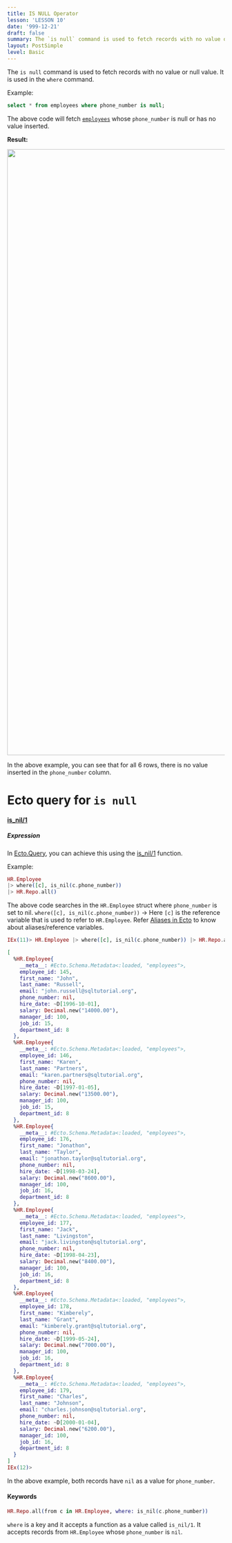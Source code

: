 ```yaml
---
title: IS NULL Operator
lesson: 'LESSON 10'
date: '999-12-21'
draft: false
summary: The `is null` command is used to fetch records with no value or null value.  It is used in the `where` command.
layout: PostSimple
level: Basic
---
```


The `is null` command is used to fetch records with no value or null value.  It is used in the `where` command.

Example:

``` SQL
select * from employees where phone_number is null;
```

The above code will fetch <a href="/blog/Introduction">`employees`</a> whose `phone_number` is null or has no value inserted.

**Result:**

<img src="/static/images/Screenshotfrom2023-11-0311-45-03.png" width="1400" />

In the above example, you can see that for all 6 rows, there is no value inserted in the `phone_number` column.

# Ecto query for `is null`

#### [is_nil/1](https://hexdocs.pm/ecto/Ecto.Query.API.html#is_nil/1)

##### Expression

In [Ecto.Query](https://hexdocs.pm/ecto/Ecto.Query.html), you can achieve this using the [is_nil/1](https://hexdocs.pm/ecto/Ecto.Query.API.html#is_nil/1) function.

Example:

``` Elixir
HR.Employee 
|> where([c], is_nil(c.phone_number)) 
|> HR.Repo.all()
```

The above code searches in the `HR.Employee` struct where `phone_number` is set to nil. 
`where([c], is_nil(c.phone_number))` -> Here `[c]` is the reference variable that is used to refer to `HR.Employee`. Refer <a href="/blog/Aliases in Ecto">Aliases in Ecto</a> to know about aliases/reference variables. 

``` Elixir
IEx(11)> HR.Employee |> where([c], is_nil(c.phone_number)) |> HR.Repo.all()

[
  %HR.Employee{
    __meta__: #Ecto.Schema.Metadata<:loaded, "employees">,
    employee_id: 145,
    first_name: "John",
    last_name: "Russell",
    email: "john.russell@sqltutorial.org",
    phone_number: nil,
    hire_date: ~D[1996-10-01],
    salary: Decimal.new("14000.00"),
    manager_id: 100,
    job_id: 15,
    department_id: 8
  },
  %HR.Employee{
    __meta__: #Ecto.Schema.Metadata<:loaded, "employees">,
    employee_id: 146,
    first_name: "Karen",
    last_name: "Partners",
    email: "karen.partners@sqltutorial.org",
    phone_number: nil,
    hire_date: ~D[1997-01-05],
    salary: Decimal.new("13500.00"),
    manager_id: 100,
    job_id: 15,
    department_id: 8
  },
  %HR.Employee{
    __meta__: #Ecto.Schema.Metadata<:loaded, "employees">,
    employee_id: 176,
    first_name: "Jonathon",
    last_name: "Taylor",
    email: "jonathon.taylor@sqltutorial.org",
    phone_number: nil,
    hire_date: ~D[1998-03-24],
    salary: Decimal.new("8600.00"),
    manager_id: 100,
    job_id: 16,
    department_id: 8
  },
  %HR.Employee{
    __meta__: #Ecto.Schema.Metadata<:loaded, "employees">,
    employee_id: 177,
    first_name: "Jack",
    last_name: "Livingston",
    email: "jack.livingston@sqltutorial.org",
    phone_number: nil,
    hire_date: ~D[1998-04-23],
    salary: Decimal.new("8400.00"),
    manager_id: 100,
    job_id: 16,
    department_id: 8
  },
  %HR.Employee{
    __meta__: #Ecto.Schema.Metadata<:loaded, "employees">,
    employee_id: 178,
    first_name: "Kimberely",
    last_name: "Grant",
    email: "kimberely.grant@sqltutorial.org",
    phone_number: nil,
    hire_date: ~D[1999-05-24],
    salary: Decimal.new("7000.00"),
    manager_id: 100,
    job_id: 16,
    department_id: 8
  },
  %HR.Employee{
    __meta__: #Ecto.Schema.Metadata<:loaded, "employees">,
    employee_id: 179,
    first_name: "Charles",
    last_name: "Johnson",
    email: "charles.johnson@sqltutorial.org",
    phone_number: nil,
    hire_date: ~D[2000-01-04],
    salary: Decimal.new("6200.00"),
    manager_id: 100,
    job_id: 16,
    department_id: 8
  }
]
IEx(12)> 
```

In the above example, both records have `nil` as a value for `phone_number`.

#### Keywords

``` Elixir
HR.Repo.all(from c in HR.Employee, where: is_nil(c.phone_number)) 
```

`where` is a key and it accepts a function as a value called `is_nil/1`. It accepts records from `HR.Employee` whose `phone_number` is `nil`.